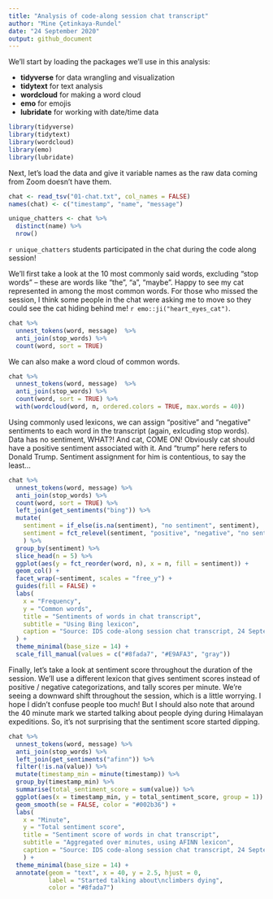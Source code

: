 ```yaml
---
title: "Analysis of code-along session chat transcript"
author: "Mine Çetinkaya-Rundel"
date: "24 September 2020"
output: github_document
---
```


We'll start by loading the packages we'll use in this analysis:

- **tidyverse** for data wrangling and visualization
- **tidytext** for text analysis
- **wordcloud** for making a word cloud
- **emo** for emojis
- **lubridate** for working with date/time data

```r
library(tidyverse)
library(tidytext)
library(wordcloud)
library(emo)
library(lubridate)
```

Next, let's load the data and give it variable names as the raw data coming from Zoom doesn't have them. 

```r
chat <- read_tsv("01-chat.txt", col_names = FALSE)
names(chat) <- c("timestamp", "name", "message")
```

```r
unique_chatters <- chat %>%
  distinct(name) %>%
  nrow()
```

`r unique_chatters` students participated in the chat during the code along session!

We'll first take a look at the 10 most commonly said words, excluding "stop words" -- these are words like "the", "a", "maybe". Happy to see my cat represented in among the most common words. For those who missed the session, I think some people in the chat were asking me to move so they could see the cat hiding behind me! `r emo::ji("heart_eyes_cat")`.

```r
chat %>%
  unnest_tokens(word, message)  %>%
  anti_join(stop_words) %>%
  count(word, sort = TRUE)
```

We can also make a word cloud of common words.

```r
chat %>%
  unnest_tokens(word, message)  %>%
  anti_join(stop_words) %>%
  count(word, sort = TRUE) %>%
  with(wordcloud(word, n, ordered.colors = TRUE, max.words = 40))
```

Using commonly used lexicons, we can assign "positive" and "negative" sentiments to each word in the transcript (again, exlcuding stop words). Data has no sentiment, WHAT?! And cat, COME ON! Obviously cat should have a positive sentiment associated with it. And "trump" here refers to Donald Trump. Sentiment assignment for him is contentious, to say the least...

```r
chat %>%
  unnest_tokens(word, message) %>%
  anti_join(stop_words) %>%
  count(word, sort = TRUE) %>%
  left_join(get_sentiments("bing")) %>%
  mutate(
    sentiment = if_else(is.na(sentiment), "no sentiment", sentiment),
    sentiment = fct_relevel(sentiment, "positive", "negative", "no sentiment")
    ) %>%
  group_by(sentiment) %>%
  slice_head(n = 5) %>%
  ggplot(aes(y = fct_reorder(word, n), x = n, fill = sentiment)) +
  geom_col() +
  facet_wrap(~sentiment, scales = "free_y") +
  guides(fill = FALSE) +
  labs(
    x = "Frequency",
    y = "Common words",
    title = "Sentiments of words in chat transcript",
    subtitle = "Using Bing lexicon",
    caption = "Source: IDS code-along session chat transcript, 24 September 2020"
  ) +
  theme_minimal(base_size = 14) +
  scale_fill_manual(values = c("#8fada7", "#E9AFA3", "gray"))
```

Finally, let's take a look at sentiment score throughout the duration of the session. We'll use a different lexicon that gives sentiment scores instead of positive / negative categorizations, and tally scores per minute. We're seeing a downward shift throughout the session, which is a little worrying. I hope I didn't confuse people too much! But I should also note that around the 40 minute mark we started talking about people dying during Himalayan expeditions. So, it's not surprising that the sentiment score started dipping.  

```r
chat %>%
  unnest_tokens(word, message) %>%
  anti_join(stop_words) %>%
  left_join(get_sentiments("afinn")) %>%
  filter(!is.na(value)) %>%
  mutate(timestamp_min = minute(timestamp)) %>%
  group_by(timestamp_min) %>%
  summarise(total_sentiment_score = sum(value)) %>%
  ggplot(aes(x = timestamp_min, y = total_sentiment_score, group = 1)) +
  geom_smooth(se = FALSE, color = "#002b36") +
  labs(
    x = "Minute",
    y = "Total sentiment score",
    title = "Sentiment score of words in chat transcript",
    subtitle = "Aggregated over minutes, using AFINN lexicon",
    caption = "Source: IDS code-along session chat transcript, 24 September 2020"
    ) +
  theme_minimal(base_size = 14) +
  annotate(geom = "text", x = 40, y = 2.5, hjust = 0,
           label = "Started talking about\nclimbers dying",
           color = "#8fada7")
```

